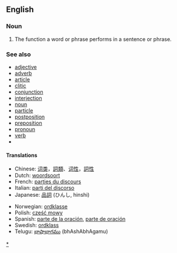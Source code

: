 ==English==

===Noun===
{{en-noun|sg=[[part]] of [[speech]]|pl=parts of speech}}
# {{grammar}} The function a word or phrase performs in a sentence or phrase.

===See also===
{{wikipedia}}
*[[adjective]]
*[[adverb]]
*[[article]]
*[[clitic]]
*[[conjunction]]
*[[interjection]]
*[[noun]]
*[[particle]]
*[[postposition]]
*[[preposition]]
*[[pronoun]]
*[[verb]]
*[[Category:Parts of speech|*]]

====Translations====
{{top}}
*Chinese: [[词类]]，[[詞類]]、[[词性]]，[[詞性]]
*Dutch: [[woordsoort]]
*French: [[parties du discours]]
*Italian: [[parti del discorso]]
*Japanese: [[品詞]] (ひんし, hinshi)
{{mid}}
*Norwegian: [[ordklasse]]
*Polish: [[część mowy]] {{f}}
*Spanish: [[parte de la oración]], [[parte de oración]]
*Swedish: [[ordklass]] {{c}}
*Telugu: [[భాషాభాగము]] (bhAshAbhAgamu)
{{bottom}}